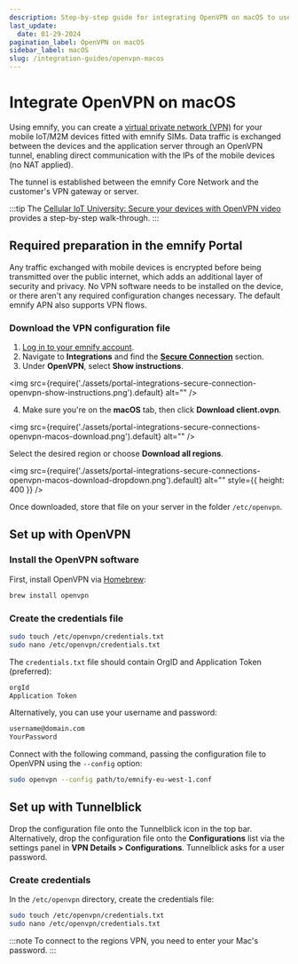 ```yaml
---
description: Step-by-step guide for integrating OpenVPN on macOS to use on devices with emnify eSIMs.
last_update: 
  date: 01-29-2024
pagination_label: OpenVPN on macOS
sidebar_label: macOS
slug: /integration-guides/openvpn-macos
---
```


# Integrate OpenVPN on macOS

Using emnify, you can create a [virtual private network (VPN)](/glossary#vpn) for your mobile IoT/M2M devices fitted with emnify SIMs.
Data traffic is exchanged between the devices and the application server through an OpenVPN tunnel, enabling direct communication with the IPs of the mobile devices (no NAT applied).

The tunnel is established between the emnify Core Network and the customer's VPN gateway or server.

:::tip
The [Cellular IoT University: Secure your devices with OpenVPN video](https://www.youtube.com/watch?v=yt44fJpfkQ4) provides a step-by-step walk-through.
:::

## Required preparation in the emnify Portal

Any traffic exchanged with mobile devices is encrypted before being transmitted over the public internet, which adds an additional layer of security and privacy.
No VPN software needs to be installed on the device, or there aren't any required configuration changes necessary.
The default emnify APN also supports VPN flows.

### Download the VPN configuration file

1. [Log in to your emnify account](https://portal.emnify.com/sign).
2. Navigate to **Integrations** and find the [**Secure Connection**](https://portal.emnify.com/integrations#secure-connection) section.
3. Under **OpenVPN**, select **Show instructions**.

<img
  src={require('./assets/portal-integrations-secure-connection-openvpn-show-instructions.png').default}
  alt=""
/>

4. Make sure you're on the **macOS** tab, then click **Download client.ovpn**.

<img
  src={require('./assets/portal-integrations-secure-connections-openvpn-macos-download.png').default}
  alt=""
/>

Select the desired region or choose **Download all regions**.

<img
  src={require('./assets/portal-integrations-secure-connections-openvpn-macos-download-dropdown.png').default}
  alt=""
  style={{ height: 400 }}
/>

Once downloaded, store that file on your server in the folder `/etc/openvpn`.

## Set up with OpenVPN

### Install the OpenVPN software

First, install OpenVPN via [Homebrew](https://formulae.brew.sh/formula/openvpn):

```bash
brew install openvpn
```

### Create the credentials file

```bash
sudo touch /etc/openvpn/credentials.txt
sudo nano /etc/openvpn/credentials.txt
```

The `credentials.txt` file should contain OrgID and Application Token (preferred):

```txt
orgId
Application Token
```

Alternatively, you can use your username and password:

```txt
username@domain.com
YourPassword
```

Connect with the following command, passing the configuration file to OpenVPN using the `--config` option:

```bash
sudo openvpn --config path/to/emnify-eu-west-1.conf
```

## Set up with Tunnelblick

Drop the configuration file onto the Tunnelblick icon in the top bar.
Alternatively, drop the configuration file onto the **Configurations** list via the settings panel in
**VPN Details <span aria-label="and then">></span> Configurations**.
Tunnelblick asks for a user password.

### Create credentials

In the `/etc/openvpn` directory, create the credentials file:

```bash
sudo touch /etc/openvpn/credentials.txt
sudo nano /etc/openvpn/credentials.txt
```

:::note
To connect to the regions VPN, you need to enter your Mac's password.
:::
